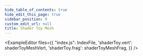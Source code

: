 ```yaml
---
hide_table_of_contents: true
hide_edit_this_page: true
sidebar_position: 9
custom_edit_url: null
title: Shader Toy Mesh
---
```


<ExampleEditor files={{
    "index.js": IndexFile,
    'shaderToy.vert': shaderToyMeshVert,
    'shaderToy.frag': shaderToyMeshFrag,
}} />
